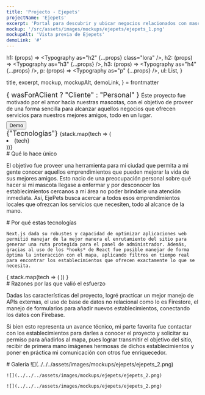 ```yaml
---
title: 'Projecto - Ejepets'
projectName: 'Ejepets'
excerpt: 'Portal para descubrir y ubicar negocios relacionados con mascotas en Pereira, Colombia'
mockup: '/src/assets/images/mockups/ejepets/ejepets_1.png'
mockupAlt: 'Vista previa de Ejepets'
demoLink: '#'
---
```




  h1: (props) => <Typography as="h2" {...props} class="lora" />,
  h2: (props) => <Typography as="h3" {...props} />,
  h3: (props) => <Typography as="h4" {...props} />,
  p: (props) => <Typography as="p" {...props} />,
  ul: List,
}

  title,
  excerpt,
  mockup,
  mockupAlt,
  demoLink,
} = frontmatter


<Description>
  <CustomImage
    mobileImgUrl={mockup}
    desktopImgUrl={mockup}
    slot="image"
    class="project__image"
  />
  <Fragment slot="content">
    <div>
      <Typography as="p" class="semibold" style="font-size: 1.125rem">
        { wasForAClient ? "Cliente" : "Personal" }
      </Typography>
      Éste proyecto fue motivado por el amor hacia nuestras mascotas, con el objetivo de proveer de una forma sencilla para alcanzar aquellos negocios que ofrecen servicios para nuestros mejores amigos, todo en un lugar.
      <Button
        as="a"
        href={demoLink}
        style="margin-top: 8px; display: block; width: fit-content;"
      >
        Demo
      </Button>
    </div>
    <div>
      <Typography as="p" class="semibold" style="font-size: 1.125rem">
        {"Tecnologías"}
      </Typography>
      <List>
        {stack.map(tech => (
          <li>{tech}</li>
        ))}
      </List>
    </div>
  </Fragment>
</Description>

<Row paddedRight>
  # Qué lo hace único

  El objetivo fue proveer una herramienta para mi ciudad que permita a mi gente conocer aquellos emprendimientos que pueden mejorar la vida de sus mejores amigos. Esto nacio de una preocupación personal sobre qué hacer si mi mascota llegase a enfermar y por desconocer los establecimientos cercanos a mi área no poder brindarle una atención inmediata. Así, EjePets busca acercar a todos esos emprendimientos locales que ofrezcan los servicios que necesiten, todo al alcance de la mano.
</Row>

<Row evenColumns inverted>
  <div>
    # Por qué estas tecnologías

    Next.js dada su robustes y capacidad de optimizar aplicaciones web permitió manejar de la mejor manera el enrutamiento del sitio para generar una ruta protegida para el panel de administrador. Además, gracias al uso de los *hooks* de React fue posible manejar de forma óptima la interacción con el mapa, aplicando filtros en tiempo real para encontrar los establecimientos que ofrecen exactamente lo que se necesita.
  </div>
  <div>
    {
      stack.map(tech => (
        <TechCard tech={tech} />
      ))
    }
  </div>
</Row>

<Row centered>
  # Razones por las que valió el esfuerzo

  Dadas las características del proyecto, logré practicar un mejor manejo de APIs externas, el uso de base de datos no relacional como lo es Firestore, el manejo de formularios para añadir nuevos establecimientos, conectando los datos con Firebase.

  Si bien esto representa un avance técnico, mi parte favorita fue contactar con los establecimientos para darles a conocer el proyecto y solicitar su permiso para añadirlos al mapa, pues lograr transmitir el objetivo del sitio, recibir de primera mano imágenes hermosas de dichos establecimientos y poner en práctica mi comunicación con otros fue enriquecedor.
</Row>

<Row> 
  # Galería

  <Gallery>
    ![](../../../assets/images/mockups/ejepets/ejepets_2.png)

    ![](../../../assets/images/mockups/ejepets/ejepets_2.png)

    ![](../../../assets/images/mockups/ejepets/ejepets_2.png)
  </Gallery>
</Row>




